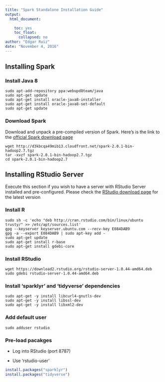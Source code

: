 ```yaml
---
title: "Spark Standalone Installation Guide"
output:
  html_document:

    toc: yes
    toc_float:
      collapsed: no
author: "Edgar Ruiz"
date: "November 4, 2016"
---
```


## Installing Spark

### Install Java 8

```{}
sudo apt-add-repository ppa:webupd8team/java
sudo apt-get update
sudo apt-get install oracle-java8-installer
sudo apt-get install oracle-java8-set-default
sudo apt-get update
```

### Download Spark

Download and unpack a pre-compiled version of Spark.  Here's is the link to the [official Spark download page](http://spark.apache.org/downloads.html)

```{}
wget http://d3kbcqa49mib13.cloudfront.net/spark-2.0.1-bin-hadoop2.7.tgz
tar -xvzf spark-2.0.1-bin-hadoop2.7.tgz
cd spark-2.0.1-bin-hadoop2.7
```

## Installing RStudio Server

Execute this section if you wish to have a server with RStudio Server installed and pre-configured.  Please check the [RStudio download page](https://www.rstudio.com/products/rstudio/download-server/) for the latest version

### Install R

```{}
sudo sh -c 'echo "deb http://cran.rstudio.com/bin/linux/ubuntu trusty/" >> /etc/apt/sources.list'
gpg --keyserver keyserver.ubuntu.com --recv-key E084DAB9
gpg -a --export E084DAB9 | sudo apt-key add -
sudo apt-get update
sudo apt-get install r-base
sudo apt-get install gdebi-core
```

### Install RStudio

```{}
wget https://download2.rstudio.org/rstudio-server-1.0.44-amd64.deb
sudo gdebi rstudio-server-1.0.44-amd64.deb
```

### Install 'sparklyr' and 'tidyverse' dependencies

```{}
sudo apt-get -y install libcurl4-gnutls-dev
sudo apt-get -y install libssl-dev
sudo apt-get -y install libxml2-dev
```

### Add default user

```{}
sudo adduser rstudio
```

### Pre-load pacakges

- Log into RStudio (port 8787)

- Use 'rstudio-user'

```r
install.packages("sparklyr")
install.packages("tidyverse")

```
